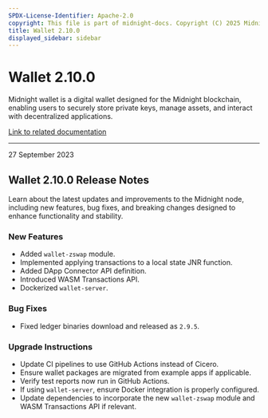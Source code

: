 ```yaml
---
SPDX-License-Identifier: Apache-2.0
copyright: This file is part of midnight-docs. Copyright (C) 2025 Midnight Foundation. Licensed under the Apache License, Version 2.0 (the "License"); You may not use this file except in compliance with the License. You may obtain a copy of the License at http://www.apache.org/licenses/LICENSE-2.0 Unless required by applicable law or agreed to in writing, software distributed under the License is distributed on an "AS IS" BASIS, WITHOUT WARRANTIES OR CONDITIONS OF ANY KIND, either express or implied. See the License for the specific language governing permissions and limitations under the License.
title: Wallet 2.10.0
displayed_sidebar: sidebar
---
```


# Wallet 2.10.0

Midnight wallet is a digital wallet designed for the Midnight blockchain, enabling users to securely store private keys, manage assets, and interact with decentralized applications.

[Link to related documentation](../../learn/introduction/wallets)


---

<div 
  style={{
    marginTop: '0',
    fontSize: '1rem',
    fontWeight: 'normal',
    marginBottom: '0.5rem'
  }}
>
  27 September 2023
</div>

## Wallet 2.10.0 Release Notes

Learn about the latest updates and improvements to the Midnight node, including new features, bug fixes, and breaking changes designed to enhance functionality and stability.

### New Features

- Added `wallet-zswap` module.  
- Implemented applying transactions to a local state JNR function.  
- Added DApp Connector API definition.  
- Introduced WASM Transactions API.  
- Dockerized `wallet-server`.  

### Bug Fixes

- Fixed ledger binaries download and released as `2.9.5`.  

### Upgrade Instructions

- Update CI pipelines to use GitHub Actions instead of Cicero.  
- Ensure wallet packages are migrated from example apps if applicable.  
- Verify test reports now run in GitHub Actions.  
- If using `wallet-server`, ensure Docker integration is properly configured.  
- Update dependencies to incorporate the new `wallet-zswap` module and WASM Transactions API if relevant.  
